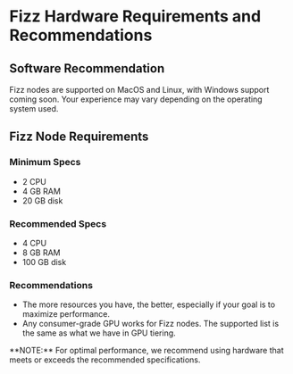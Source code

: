 
# Fizz Hardware Requirements and Recommendations

## Software Recommendation

Fizz nodes are supported on MacOS and Linux, with Windows support coming soon. Your experience may vary depending on the operating system used.

## Fizz Node Requirements

### Minimum Specs
- 2 CPU
- 4 GB RAM
- 20 GB disk

### Recommended Specs
- 4 CPU
- 8 GB RAM
- 100 GB disk

### Recommendations

- The more resources you have, the better, especially if your goal is to maximize performance.
- Any consumer-grade GPU works for Fizz nodes. The supported list is the same as what we have in GPU tiering.

<Callout type="info">
  **NOTE:** For optimal performance, we recommend using hardware that meets or exceeds the recommended specifications.
</Callout>

<Navigation name="Fizz Hardware Requirements" />